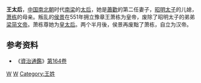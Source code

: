 '''王太后'''，[[中国|中国]][[南北朝|南北朝]]时代[[南梁|南梁]]的[[太后|太后]]，她是[[蕭歡|蕭歡]]的第二任妻子，[[萧统|昭明太子]]的儿媳，[[萧栋|萧栋]]的母亲。叛乱的[[侯景|侯景]]在551年拥立豫章王萧栋为皇帝，废除了昭明太子的弟弟[[梁简文帝|梁简文帝]]。萧栋尊她为[[皇太后|皇太后]]。两个半月後，侯景再废黜了萧栋，自立为汉帝。

==参考资料==
*《[[資治通鑑|資治通鑑]]》[[s:資治通鑑/卷164|第164卷]]
{{南朝皇后}}
[[Category:南朝梁皇太后|W]]
[[Category:南北朝追封皇后|W]]
[[Category:王姓|Category:王姓]]